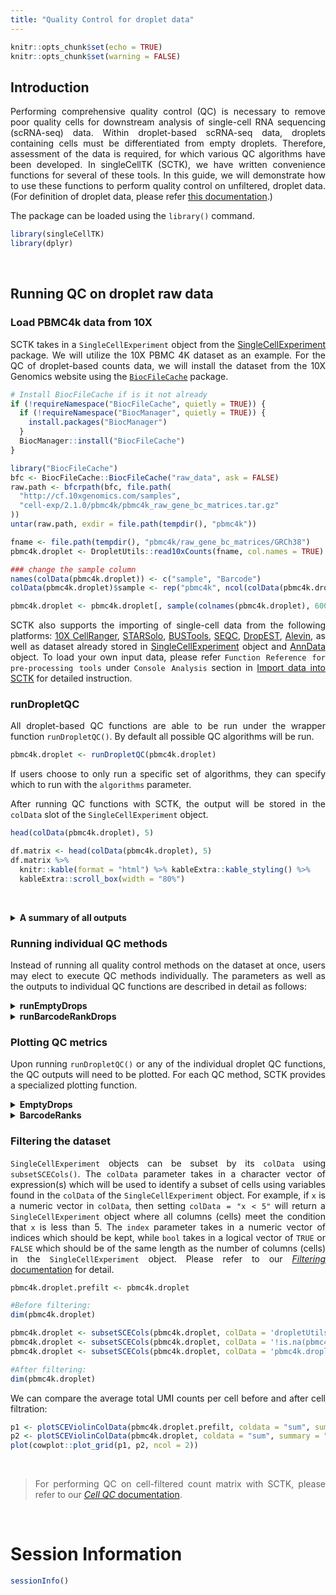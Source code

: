 ```yaml
---
title: "Quality Control for droplet data"
---
```

<style>
body {
text-align: justify}
</style>

```r
knitr::opts_chunk$set(echo = TRUE)
knitr::opts_chunk$set(warning = FALSE)
```

## Introduction

Performing comprehensive quality control (QC) is necessary to remove poor quality cells for downstream analysis of single-cell RNA sequencing (scRNA-seq) data. Within droplet-based scRNA-seq data, droplets containing cells must be differentiated from empty droplets. Therefore, assessment of the data is required, for which various QC algorithms have been developed. In singleCellTK (SCTK), we have written convenience functions for several of these tools. In this guide, we will demonstrate how to use these functions to perform quality control on unfiltered, droplet data. (For definition of droplet data, please refer [this documentation](cmd_qc.html#introduction-1).)

The package can be loaded using the `library()` command.

```r
library(singleCellTK)
library(dplyr)
```

<br />

## Running QC on droplet raw data

### Load PBMC4k data from 10X

SCTK takes in a `SingleCellExperiment` object from the [SingleCellExperiment](https://bioconductor.org/packages/release/bioc/html/SingleCellExperiment.html) package. We will utilize the 10X PBMC 4K dataset as an example. For the QC of droplet-based counts data, we will install the dataset from the 10X Genomics website using the [`BiocFileCache`](https://www.bioconductor.org/packages/release/bioc/html/BiocFileCache.html) package.

```r
# Install BiocFileCache if is it not already
if (!requireNamespace("BiocFileCache", quietly = TRUE)) {
  if (!requireNamespace("BiocManager", quietly = TRUE)) {
    install.packages("BiocManager")
  }
  BiocManager::install("BiocFileCache")
}

library("BiocFileCache")
bfc <- BiocFileCache::BiocFileCache("raw_data", ask = FALSE)
raw.path <- bfcrpath(bfc, file.path(
  "http://cf.10xgenomics.com/samples",
  "cell-exp/2.1.0/pbmc4k/pbmc4k_raw_gene_bc_matrices.tar.gz"
))
untar(raw.path, exdir = file.path(tempdir(), "pbmc4k"))

fname <- file.path(tempdir(), "pbmc4k/raw_gene_bc_matrices/GRCh38")
pbmc4k.droplet <- DropletUtils::read10xCounts(fname, col.names = TRUE)

### change the sample column
names(colData(pbmc4k.droplet)) <- c("sample", "Barcode")
colData(pbmc4k.droplet)$sample <- rep("pbmc4k", ncol(colData(pbmc4k.droplet)))
```

```r
pbmc4k.droplet <- pbmc4k.droplet[, sample(colnames(pbmc4k.droplet), 60000)]
```

SCTK also supports the importing of single-cell data from the following platforms: [10X CellRanger](https://support.10xgenomics.com/single-cell-gene-expression/software/pipelines/latest/what-is-cell-ranger), [STARSolo](https://github.com/alexdobin/STAR/blob/master/docs/STARsolo.md), [BUSTools](https://www.kallistobus.tools/), [SEQC](https://github.com/ambrosejcarr/seqc), [DropEST](https://github.com/hms-dbmi/dropEst), [Alevin](https://salmon.readthedocs.io/en/latest/alevin.html), as well as dataset already stored in [SingleCellExperiment](https://rdrr.io/bioc/SingleCellExperiment/man/SingleCellExperiment.html) object and [AnnData](https://github.com/theislab/anndata) object. To load your own input data, please refer `Function Reference for pre-processing tools` under `Console Analysis` section in [Import data into SCTK](import_data.html) for detailed instruction. 

### runDropletQC

All droplet-based QC functions are able to be run under the wrapper function `runDropletQC()`. By default all possible QC algorithms will be run.

```r
pbmc4k.droplet <- runDropletQC(pbmc4k.droplet)
```

If users choose to only run a specific set of algorithms, they can specify which to run with the `algorithms` parameter.

After running QC functions with SCTK, the output will be stored in the `colData` slot of the `SingleCellExperiment` object.

```r
head(colData(pbmc4k.droplet), 5)
```

```r
df.matrix <- head(colData(pbmc4k.droplet), 5)
df.matrix %>%
  knitr::kable(format = "html") %>% kableExtra::kable_styling() %>%
  kableExtra::scroll_box(width = "80%")
```

<br />

````{=html}
<details>
  <summary><b>A summary of all outputs</b></summary>
```` 

```r
tabl <- "
| QC output                              | Description                                                       | Methods             | Package/Tool  |
|:---------------------------------------|:------------------------------------------------------------------|:--------------------|:--------------|
| `sum`                                    | Total counts                                                  | `runPerCellQC()`      | [scater](https://bioconductor.org/packages/release/bioc/html/scater.html)        |
| `detected`                               | Total features                                                | `runPerCellQC()`      | [scater](https://bioconductor.org/packages/release/bioc/html/scater.html)        |
| `percent_top`                            | % Expression coming from top features                         | `runPerCellQC()`      | [scater](https://bioconductor.org/packages/release/bioc/html/scater.html)        |
| `subsets_*`                               | sum, detected, percent_top calculated on specified gene list  | `runPerCellQC()`      | [scater](https://bioconductor.org/packages/release/bioc/html/scater.html)        |
| `dropletUtils_emptyDrops_total`          | Total counts                                                      | `runEmptyDrops()`       | [DropletUtils](https://bioconductor.org/packages/release/bioc/html/DropletUtils.html)  |
| `dropletUtils_emptyDrops_logprob`        | The log-probability of droplet being empty                        | `runEmptyDrops()`       | [DropletUtils](https://bioconductor.org/packages/release/bioc/html/DropletUtils.html)  |
| `dropletUtils_emptyDrops_pvalue`         | Monte Carlo p-value of droplet being empty                        | `runEmptyDrops()`       | [DropletUtils](https://bioconductor.org/packages/release/bioc/html/DropletUtils.html)  |
| `dropletUtils_emptyDrops_limited`        | Whether a lower p-value could be obtained by increasing niters    | `runEmptyDrops()`       | [DropletUtils](https://bioconductor.org/packages/release/bioc/html/DropletUtils.html)  |
| `dropletUtils_emptyDrops_fdr`            | p-value of droplet being empty, corrected for false detection rate| `runEmptyDrops()`       | [DropletUtils](https://bioconductor.org/packages/release/bioc/html/DropletUtils.html)  |
| `dropletUtils_BarcodeRank_Knee`          | Whether total UMI count value is higher than knee point           | `runBarcodeRankDrops()` | [DropletUtils](https://bioconductor.org/packages/release/bioc/html/DropletUtils.html)  |
| `dropletUtils_BarcodeRank_Inflection`    | Whether total UMI count value is higher than inflection point     | `runBarcodeRankDrops()` | [DropletUtils](https://bioconductor.org/packages/release/bioc/html/DropletUtils.html)  |
"
cat(tabl)
```

````{=html}
</details>
```` 

### Running individual QC methods

Instead of running all quality control methods on the dataset at once, users may elect to execute QC methods individually. The parameters as well as the outputs to individual QC functions are described in detail as follows:

````{=html}
<details>
  <summary><b>runEmptyDrops</b></summary>
```` 

It is crucial to distinguish the data occurring from real cells and empty droplets containing ambient RNA. SCTK employs the [EmptyDrops](https://rdrr.io/github/MarioniLab/DropletUtils/man/emptyDrops.html) algorithm from the [DropletUtils](https://bioconductor.org/packages/release/bioc/html/DropletUtils.html) package to test for empty droplets. The wrapper function `runEmptyDrops()` can be used to separately run the EmptyDrops algorithm on its own.

- `lower` is the lower bound of the total UMI count, in which all barcodes below the lower bound are assumed to be empty droplets. 
- `niters` is the number of iterations the function will run for the calculation. 
- `testAmbient` indicates whether results should be returned for barcodes that have a total UMI count below what is specified in `lower`.

```r
pbmc4k.droplet <- runEmptyDrops(
  inSCE = pbmc4k.droplet,
  useAssay = "counts",
  lower = 100,
  niters = 10000
)
```

````{=html}
</details>
<details>
  <summary><b>runBarcodeRankDrops</b></summary>
```` 

[BarcodeRanks](https://rdrr.io/bioc/DropletUtils/man/barcodeRanks.html) from the [DropletUtils](https://bioconductor.org/packages/release/bioc/html/DropletUtils.html) package computes barcode rank statistics and identifies the knee and inflection points on the total count curve. The knee and inflection points on the curve represent the difference between empty droplets and cell-containing droplets with much more RNA. The wrapper function `runBarcodeRankDrops()` can be used to separately run the BarcodeRanks algorithm on its own.

- `lower` is the lower bound of the total UMI count, in which all barcodes below the lower bound are assumed to be empty droplets.

```r
pbmc4k.droplet <- runBarcodeRankDrops(
  inSCE = pbmc4k.droplet,
  useAssay = "counts",
  fitBounds = NULL, df = 20
)
```

````{=html}
</details>
````

### Plotting QC metrics

Upon running `runDropletQC()` or any of the individual droplet QC functions, the QC outputs will need to be plotted. For each QC method, SCTK provides a specialized plotting function.

````{=html}
<details>
  <summary><b>EmptyDrops</b></summary>
```` 

The wrapper function `plotEmptyDropsResults()` can be used to plot the results from the EmptyDrops algorithm. This will visualize the empty droplets, by plotting the total UMI counts against the log probability for each barcode.

```r
emptyDropsResults <- plotEmptyDropsResults(
  inSCE = pbmc4k.droplet,
  axisLabelSize = 20,
  sample = NULL,
  fdrCutoff = 0.01,
  dotSize = 0.5,
  defaultTheme = TRUE
)
```

```r
emptyDropsResults$scatterEmptyDrops
```

Data points are colored by FDR values, where we see a small portion of the dataset contains barcodes that do not meet the threshold.

````{=html}
</details>
<details>
  <summary><b>BarcodeRanks</b></summary>
```` 

The wrapper function `plotBarcodeRankScatter()` can be used to plot the results from the BarcodeRanks algorithm. 

```r
plotBarcodeRankScatter(
  inSCE = pbmc4k.droplet,
  title = "BarcodeRanks Rank Plot",
  legendSize = 14
)
```

The total UMI count of each barcode is plotted against its rank. We can see a steep dropoff of UMI counts around the inflection point, where we see a presumed separation between cell-containing and empty droplets.

````{=html}
</details>
````

### Filtering the dataset

`SingleCellExperiment` objects can be subset by its `colData` using `subsetSCECols()`. The `colData` parameter takes in a character vector of expression(s) which will be used to identify a subset of cells using variables found in the `colData` of the `SingleCellExperiment` object. For example, if `x` is a numeric vector in `colData`, then setting `colData = "x < 5"` will return a `SingleCellExperiment` object where all columns (cells) meet the condition that `x` is less than 5. The `index` parameter takes in a numeric vector of indices which should be kept, while `bool` takes in a logical vector of `TRUE` or `FALSE` which should be of the same length as the number of columns (cells) in the `SingleCellExperiment` object. Please refer to our [*Filtering* documentation](filtering.html) for detail.

```r
pbmc4k.droplet.prefilt <- pbmc4k.droplet
```

```r
#Before filtering:
dim(pbmc4k.droplet)
```

```r
pbmc4k.droplet <- subsetSCECols(pbmc4k.droplet, colData = 'dropletUtils_BarcodeRank_Inflection == 1')
pbmc4k.droplet <- subsetSCECols(pbmc4k.droplet, colData = '!is.na(pbmc4k.droplet$dropletUtils_emptyDrops_fdr)')
pbmc4k.droplet <- subsetSCECols(pbmc4k.droplet, colData = 'pbmc4k.droplet$dropletUtils_emptyDrops_fdr < 0.01')
```

```r
#After filtering:
dim(pbmc4k.droplet)
```

We can compare the average total UMI counts per cell before and after cell filtration:

```r
p1 <- plotSCEViolinColData(pbmc4k.droplet.prefilt, coldata = "sum", summary = "mean", title = "Pre-filter", ylab = "Total counts")
p2 <- plotSCEViolinColData(pbmc4k.droplet, coldata = "sum", summary = "mean", title = "Post-filter", ylab = "Total counts")
plot(cowplot::plot_grid(p1, p2, ncol = 2))
```

<br />

>For performing QC on cell-filtered count matrix with SCTK, please refer to our [*Cell QC* documentation](cnsl_cellqc.html).

<br />

# Session Information

```r
sessionInfo()
```
